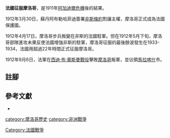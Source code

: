 {{Infobox military conflict
|conflict    = 法國征服摩洛哥
|image       = Pacification.jpg
|caption     = 地圖顯示了各時期征服的地區<br />{{le|再安戰爭|Zaian War}} (1914–21年)<br />[[里夫戰爭|里夫戰爭]] (1920–26年)<br />[[中阿特拉斯山脈|中阿特拉斯山脈]]戰役 (1932–34年)<br/ >[[小阿特拉斯山脈|小阿特拉斯山脈]]戰役 (1934年2月20日-3月10日)
|date        = {{Start date|1907}}–{{End date|1934}}
|place       = [[北非|北非]]
|result      = 法國勝利
|combatant1  = {{flagicon|France|1794}} [[法蘭西第三共和國|法蘭西第三共和國]]
*{{flagicon|Morocco}} [[法屬摩洛哥|法屬摩洛哥]]
|combatant2  = 摩洛哥
|commander1  = {{flagicon|France|1794}} [[于貝爾·利奧泰|于貝爾·利奧泰]]<br />{{flagicon|France|1794}} {{le|保羅·普羅斯珀·亨利|Paul Prosper Henrys}}<br />{{flagicon|France|1794}} {{le|約瑟夫-弗朗索瓦·波伊米勞|Joseph-François Poeymirau}}<br /> {{flagicon|France|1794}} [[菲利普·貝當|菲利普·貝當]]
|commander2  ={{le|穆哈·歐·扎亞尼|Mouha ou Hammou Zayani}}<br />{{le|穆哈·歐·賽德|Moha ou Said}}<br />{{le|阿里·阿姆豪奇|Ali Amhaouch}}
|strength2=300,000-500,000人
|strength1=
'''入侵部隊:'''<br>2,000人{{sfn|Gershovich|p=79}}<br>'''1919年'''<br>103,000人{{sfn|Gershovich|p=80}}
|casualties1= * 9,445({{small|622名軍官}})人死亡
* 11,254名土著死亡 
* 15,000人受傷{{sfn|Gershovich|p=74}}
|casualties2= 100,000人死亡{{sfn|Gershovich|p=74}}<br>大量受傷}}
{{Campaignbox 法國－摩洛哥衝突}}
{{瓜分非洲}}
'''法國征服摩洛哥'''，是1911年[[阿加迪爾危機|阿加迪爾危機]]後的結果。

1912年3月30日，蘇丹阿布勒哈菲迪簽署[[非斯條約|非斯條約]]割讓主權，摩洛哥正式成為法國保護國。

1912年4月17日，摩洛哥步兵叛變在非斯的法國駐軍。但在1912年5月下旬，摩洛哥部隊進攻未果反使法國增強非斯的駐軍，摩洛哥征服的最後餘波發生在1933-1934，法國用超過22年時間正式征服摩洛哥。

1912年9月6日，法軍在[[西迪·布·奧斯曼戰役|西迪·布·奧斯曼戰役]]擊敗[[摩洛哥|摩洛哥]]叛軍，並佔領[[馬拉喀什|馬拉喀什]]市。

== 註腳 ==
{{reflist}}

== 參考文獻 ==
* {{Cite book|title = French Military Rule in Morocco: Colonialism and its Consequences|url = https://books.google.com/books?id=KkcM5c48hBIC|publisher = Routledge|date = 2012|isbn = 9781136325878|first = Moshe|last = Gershovich}}
[[Category:法國戰爭|Category:法國戰爭]]
[[category:摩洛哥歷史|category:摩洛哥歷史]]
[[category:非洲戰爭|category:非洲戰爭]]